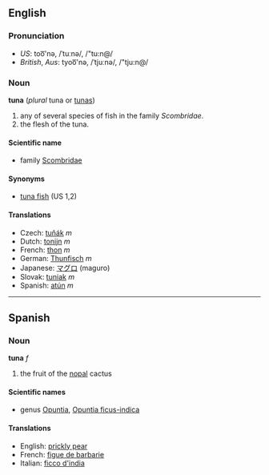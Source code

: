 ==English==
===Pronunciation===
*''US'': too͞'nə, /ˈtuːnə/, /"tu:n@/
*''British'', ''Aus'': tyoo͞'nə, /ˈtjuːnə/, /"tju:n@/

===Noun===
'''tuna''' (''plural'' tuna or [[tunas]])

# any of several species of fish in the family ''Scombridae''.
# the flesh of the tuna.

==== Scientific name ====
*family [[Scombridae]]

==== Synonyms ====
*[[tuna fish]] (US 1,2)

==== Translations ====
*Czech: [[tuňák]] ''m''
*Dutch: [[tonijn]] ''m''
*French: [[thon]] ''m''
*German: [[Thunfisch]] ''m''
*Japanese: [[マグロ]] (maguro)
*Slovak: [[tuniak]]  ''m''
*Spanish: [[atún]] ''m''

----

==Spanish==
===Noun===
'''tuna''' ''f''

# the fruit of the [[nopal]] cactus

====Scientific names====
*genus [[Opuntia]], [[Opuntia ficus-indica]]

====Translations====
*English: [[prickly pear]]
*French: [[figue de barbarie]]
*Italian: [[ficco d'india]]